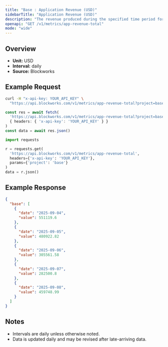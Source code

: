 ```yaml
---
title: "Base : Application Revenue (USD)"
sidebarTitle: "Application Revenue (USD)"
description: "The revenue produced during the specified time period for given blockchain."
openapi: "GET /v1/metrics/app-revenue-total"
mode: "wide"
---
```


## Overview

- **Unit:** USD
- **Interval:** daily
- **Source:** Blockworks

## Example Request

<CodeGroup>

```bash cURL
curl -H "x-api-key: YOUR_API_KEY" \
  "https://api.blockworks.com/v1/metrics/app-revenue-total?project=base"
```

```typescript TypeScript
const res = await fetch(
  'https://api.blockworks.com/v1/metrics/app-revenue-total?project=base',
  { headers: { 'x-api-key': 'YOUR_API_KEY' } }
)
const data = await res.json()
```

```python Python
import requests

r = requests.get(
  'https://api.blockworks.com/v1/metrics/app-revenue-total',
  headers={'x-api-key': 'YOUR_API_KEY'},
  params={'project': 'base'}
)
data = r.json()
```

</CodeGroup>

## Example Response

```json
{
  "base": [
    {
      "date": "2025-09-04",
      "value": 551119.6
    },
    {
      "date": "2025-09-05",
      "value": 480922.82
    },
    {
      "date": "2025-09-06",
      "value": 305561.58
    },
    {
      "date": "2025-09-07",
      "value": 282500.8
    },
    {
      "date": "2025-09-08",
      "value": 459748.99
    }
  ]
}
```

## Notes
- Intervals are daily unless otherwise noted.
- Data is updated daily and may be revised after late-arriving data.
